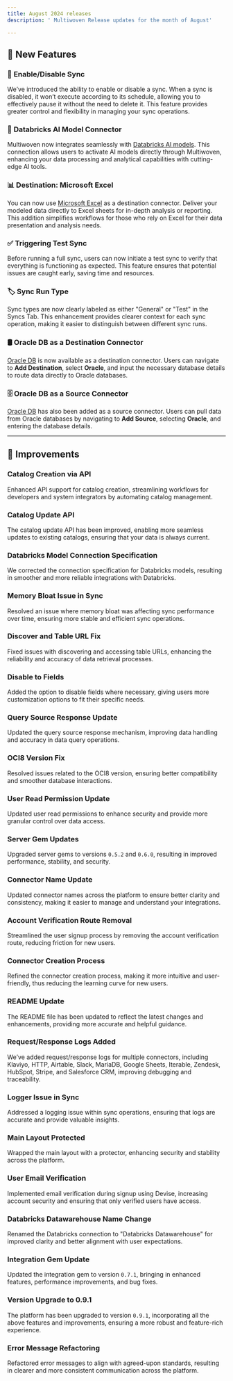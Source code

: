 ```yaml
---
title: August 2024 releases
description: ' Multiwoven Release updates for the month of August'

---
```



## 🚀 **New Features**

### 🔄 **Enable/Disable Sync**
We’ve introduced the ability to enable or disable a sync. When a sync is disabled, it won’t execute according to its schedule, allowing you to effectively pause it without the need to delete it. This feature provides greater control and flexibility in managing your sync operations.

### 🧠 **Databricks AI Model Connector**
Multiwoven now integrates seamlessly with [Databricks AI models](https://docs.squared.ai/guides/data-integration/sources/databricks-model). This connection allows users to activate AI models directly through Multiwoven, enhancing your data processing and analytical capabilities with cutting-edge AI tools.

### 📊 **Destination: Microsoft Excel**
You can now use [Microsoft Excel](https://docs.squared.ai/guides/data-integration/destinations/productivity-tools/microsoft-excel) as a destination connector. Deliver your modeled data directly to Excel sheets for in-depth analysis or reporting. This addition simplifies workflows for those who rely on Excel for their data presentation and analysis needs.

### ✅ **Triggering Test Sync**
Before running a full sync, users can now initiate a test sync to verify that everything is functioning as expected. This feature ensures that potential issues are caught early, saving time and resources.

### 🏷️ **Sync Run Type**
Sync types are now clearly labeled as either "General" or "Test" in the Syncs Tab. This enhancement provides clearer context for each sync operation, making it easier to distinguish between different sync runs.

### 🛢️ **Oracle DB as a Destination Connector**
[Oracle DB](https://docs.squared.ai/guides/data-integration/destinations/database/oracle) is now available as a destination connector. Users can navigate to **Add Destination**, select **Oracle**, and input the necessary database details to route data directly to Oracle databases.

### 🗄️ **Oracle DB as a Source Connector**
[Oracle DB](https://docs.squared.ai/guides/data-integration/sources/oracle) has also been added as a source connector. Users can pull data from Oracle databases by navigating to **Add Source**, selecting **Oracle**, and entering the database details.

---

## 🔧 **Improvements**

### **Catalog Creation via API**
Enhanced API support for catalog creation, streamlining workflows for developers and system integrators by automating catalog management.

### **Catalog Update API**
The catalog update API has been improved, enabling more seamless updates to existing catalogs, ensuring that your data is always current.

### **Databricks Model Connection Specification**
We corrected the connection specification for Databricks models, resulting in smoother and more reliable integrations with Databricks.

### **Memory Bloat Issue in Sync**
Resolved an issue where memory bloat was affecting sync performance over time, ensuring more stable and efficient sync operations.

### **Discover and Table URL Fix**
Fixed issues with discovering and accessing table URLs, enhancing the reliability and accuracy of data retrieval processes.

### **Disable to Fields**
Added the option to disable fields where necessary, giving users more customization options to fit their specific needs.

### **Query Source Response Update**
Updated the query source response mechanism, improving data handling and accuracy in data query operations.

### **OCI8 Version Fix**
Resolved issues related to the OCI8 version, ensuring better compatibility and smoother database interactions.

### **User Read Permission Update**
Updated user read permissions to enhance security and provide more granular control over data access.

### **Server Gem Updates**
Upgraded server gems to versions `0.5.2` and `0.6.0`, resulting in improved performance, stability, and security.

### **Connector Name Update**
Updated connector names across the platform to ensure better clarity and consistency, making it easier to manage and understand your integrations.

### **Account Verification Route Removal**
Streamlined the user signup process by removing the account verification route, reducing friction for new users.

### **Connector Creation Process**
Refined the connector creation process, making it more intuitive and user-friendly, thus reducing the learning curve for new users.

### **README Update**
The README file has been updated to reflect the latest changes and enhancements, providing more accurate and helpful guidance.

### **Request/Response Logs Added**
We’ve added request/response logs for multiple connectors, including Klaviyo, HTTP, Airtable, Slack, MariaDB, Google Sheets, Iterable, Zendesk, HubSpot, Stripe, and Salesforce CRM, improving debugging and traceability.

### **Logger Issue in Sync**
Addressed a logging issue within sync operations, ensuring that logs are accurate and provide valuable insights.

### **Main Layout Protected**
Wrapped the main layout with a protector, enhancing security and stability across the platform.

### **User Email Verification**
Implemented email verification during signup using Devise, increasing account security and ensuring that only verified users have access.

### **Databricks Datawarehouse Name Change**
Renamed the Databricks connection to "Databricks Datawarehouse" for improved clarity and better alignment with user expectations.

### **Integration Gem Update**
Updated the integration gem to version `0.7.1`, bringing in enhanced features, performance improvements, and bug fixes.

### **Version Upgrade to 0.9.1**
The platform has been upgraded to version `0.9.1`, incorporating all the above features and improvements, ensuring a more robust and feature-rich experience.

### **Error Message Refactoring**
Refactored error messages to align with agreed-upon standards, resulting in clearer and more consistent communication across the platform.

